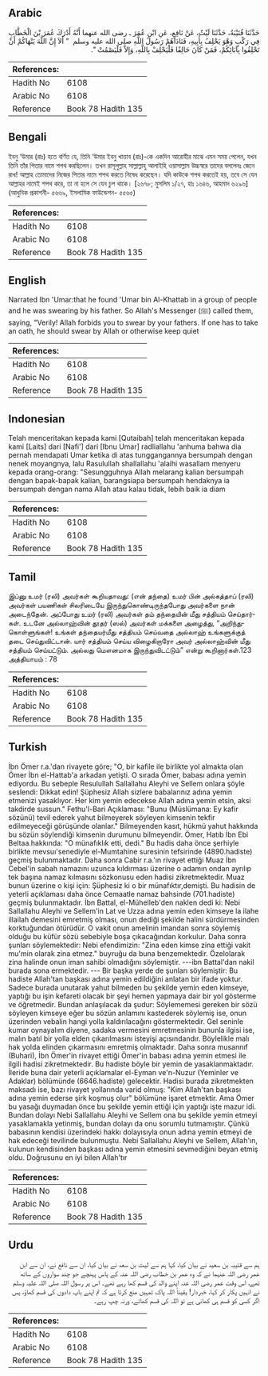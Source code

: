 ## Arabic


<div dir="rtl" lang="ar" style={{fontSize:'larger',backgroundColor:'#f8f9fa',padding:20}}>
حَدَّثَنَا قُتَيْبَةُ، حَدَّثَنَا لَيْثٌ، عَنْ نَافِعٍ، عَنِ ابْنِ عُمَرَ ـ رضى الله عنهما أَنَّهُ أَدْرَكَ عُمَرَ بْنَ الْخَطَّابِ فِي رَكْبٍ وَهْوَ يَحْلِفُ بِأَبِيهِ، فَنَادَاهُمْ رَسُولُ اللَّهِ صلى الله عليه وسلم ‏ "‏ أَلاَ إِنَّ اللَّهَ يَنْهَاكُمْ أَنْ تَحْلِفُوا بِآبَائِكُمْ، فَمَنْ كَانَ حَالِفًا فَلْيَحْلِفْ بِاللَّهِ، وَإِلاَّ فَلْيَصْمُتْ ‏"‏‏.‏
</div>
<div style={{backgroundColor:'#f8f9fa',padding:20, marginBottom: 10}}><table> <thead> <tr> <th>References:</th> <th></th> </tr> </thead> <tbody><tr><td>Hadith No</td><td>6108</td></tr><tr><td>Arabic No</td><td>6108</td></tr><tr><td>Reference</td><td>Book 78 Hadith 135</td></tr></tbody></table></div>

## Bengali


<div dir="ltr" lang="bn" style={{fontSize:'larger',backgroundColor:'#f8f9fa',padding:20}}>
ইবনু ‘উমার (রাঃ) হতে বর্ণিত যে, তিনি ‘উমার ইবনু খাত্তাব (রাঃ)-কে একদিন আরোহীর মাঝে এমন সময় পেলেন, যখন তিনি তাঁর পিতার নামে শপথ করছিলেন। তখন রাসূলুল্লাহ সাল্লাল্লাহু আলাইহি ওয়াসাল্লাম উচ্চস্বরে তাদের বললেনঃ জেনে রাখ! আল্লাহ তোমাদের নিজের পিতার নামে শপথ করতে নিষেধ করেছেন। যদি কাউকে শপথ করতেই হয়, তবে সে যেন আল্লাহর নামেই শপথ করে, তা না হলে সে যেন চুপ থাকে। [২৬৭৮; মুসলিম ১/২৭, হাঃ ১৬৪৬, আহমাদ ৬২৯৬] (আধুনিক প্রকাশনী- ৫৬৬৯, ইসলামিক ফাউন্ডেশন- ৫৫৬৫)
</div>
<div style={{backgroundColor:'#f8f9fa',padding:20, marginBottom: 10}}><table> <thead> <tr> <th>References:</th> <th></th> </tr> </thead> <tbody><tr><td>Hadith No</td><td>6108</td></tr><tr><td>Arabic No</td><td>6108</td></tr><tr><td>Reference</td><td>Book 78 Hadith 135</td></tr></tbody></table></div>

## English


<div dir="ltr" lang="en" style={{fontSize:'larger',backgroundColor:'#f8f9fa',padding:20}}>
Narrated Ibn 'Umar:that he found 'Umar bin Al-Khattab in a group of people and he was swearing by his father. So Allah's Messenger (ﷺ) called them, saying, "Verily! Allah forbids you to swear by your fathers. If one has to take an oath, he should swear by Allah or otherwise keep quiet
</div>
<div style={{backgroundColor:'#f8f9fa',padding:20, marginBottom: 10}}><table> <thead> <tr> <th>References:</th> <th></th> </tr> </thead> <tbody><tr><td>Hadith No</td><td>6108</td></tr><tr><td>Arabic No</td><td>6108</td></tr><tr><td>Reference</td><td>Book 78 Hadith 135</td></tr></tbody></table></div>

## Indonesian


<div dir="ltr" lang="id" style={{fontSize:'larger',backgroundColor:'#f8f9fa',padding:20}}>
Telah menceritakan kepada kami [Qutaibah] telah menceritakan kepada kami [Laits] dari [Nafi'] dari [Ibnu Umar] radliallahu 'anhuma bahwa dia pernah mendapati Umar ketika di atas tunggangannya bersumpah dengan nenek moyangnya, lalu Rasulullah shallallahu 'alaihi wasallam menyeru kepada orang-orang: "Sesungguhnya Allah melarang kalian bersumpah dengan bapak-bapak kalian, barangsiapa bersumpah hendaknya ia bersumpah dengan nama Allah atau kalau tidak, lebih baik ia diam
</div>
<div style={{backgroundColor:'#f8f9fa',padding:20, marginBottom: 10}}><table> <thead> <tr> <th>References:</th> <th></th> </tr> </thead> <tbody><tr><td>Hadith No</td><td>6108</td></tr><tr><td>Arabic No</td><td>6108</td></tr><tr><td>Reference</td><td>Book 78 Hadith 135</td></tr></tbody></table></div>

## Tamil


<div dir="ltr" lang="ta" style={{fontSize:'larger',backgroundColor:'#f8f9fa',padding:20}}>
இப்னு உமர் (ரலி) அவர்கள் கூறியதாவது: (என் தந்தை) உமர் பின் அல்கத்தாப் (ரலி) அவர்கள் பயணிகள் சிலரிடையே இருந்துகொண்டிருந்தபோது அவர்களை நான் அடைந்தேன். அப்போது உமர் (ரலி) அவர்கள் தம் தந்தையின் மீது சத்தியம் செய்தார்கள். உடனே அல்லாஹ்வின் தூதர் (ஸல்) அவர்கள் மக்களை அழைத்து, “அறிந்துகொள்ளுங்கள்! உங்கள் தந்தையர்மீது சத்தியம் செய்வதை அல்லாஹ் உங்களுக்குத் தடை செய்துவிட்டான். யார் சத்தியம் செய்ய விழைகிறாரோ அவர் அல்லாஹ்வின் மீது சத்தியம் செய்யட்டும். அல்லது மௌனமாக இருந்துவிடட்டும்” என்று கூறினார்கள்.123 அத்தியாயம் : 78
</div>
<div style={{backgroundColor:'#f8f9fa',padding:20, marginBottom: 10}}><table> <thead> <tr> <th>References:</th> <th></th> </tr> </thead> <tbody><tr><td>Hadith No</td><td>6108</td></tr><tr><td>Arabic No</td><td>6108</td></tr><tr><td>Reference</td><td>Book 78 Hadith 135</td></tr></tbody></table></div>

## Turkish


<div dir="ltr" lang="tr" style={{fontSize:'larger',backgroundColor:'#f8f9fa',padding:20}}>
İbn Ömer r.a.'dan rivayete göre; "O, bir kafile ile birlikte yol almakta olan Ömer İbn el-Hattab'a arkadan yetişti. O sırada Ömer, babası adına yemin ediyordu. Bu sebeple Resulullah Sallallahu Aleyhi ve Sellem onlara şöyle seslendi: Dikkat edin! Şüphesiz Allah sizlere babalarınız adına yemin etmenizi yasaklıyor. Her kim yemin edecekse Allah adına yemin etsin, aksi takdirde sussun." Fethu'l-Bari Açıklaması: "Bunu (Müslümana: Ey kafir sözünü) tevil ederek yahut bilmeyerek söyleyen kimsenin tekfir edilmeyeceği görüşünde olanlar." Bilmeyenden kasıt, hükmü yahut hakkında bu sözün söylendiği kimsenin durumunu bilmeyendir. Ömer, Hatıb İbn Ebi Beltaa.hakkında: "O münafıklık etti, dedi." Bu hadis daha önce şerhiyle birlikte mevsuı'senediyle el-Mumtahine suresinin tefsirinde (4890.hadiste) geçmiş bulunmaktadır. Daha sonra Cabir r.a.'ın rivayet ettiği Muaz İbn Cebel'in sabah namazını uzunca kıldırması üzerine o adamın ondan ayrılıp tek başına namaz kılmasını sözkonusu eden hadisi zikretmektedir. Muaz bunun üzerine o kişi için: Şüphesiz ki o bir münafıktır,demişti. Bu hadisin de yeterli açıklaması daha önce Cemaatle namaz bahsinde (701.hadiste) geçmiş bulunmaktadır. İbn Battal, el-Mühelleb'den naklen dedi ki: Nebi Sallallahu Aleyhi ve Sellem'in Lat ve Uzza adına yemin eden kimseye la ilahe illailah demesini emretmiş olması, onun dediği şekilde halini sürdürmesinden korktuğundan ötürüdür. O vakit onun amelinin imandan sonra söylemiş olduğu bu küfür sözü sebebiyle boşa çıkacağından korkulur. Daha sonra şunları söylemektedir: Nebi efendimizin: "Zina eden kimse zina ettiği vakit mu'min olarak zina etmez." buyruğu da buna benzemektedir. Özelolarak zina halinde onun iman sahibi olmadığını söylemiştir. ---ibn Battal'dan nakil burada sona ermektedir. --- Bir başka yerde de şunları söylemiştir: Bu hadiste Allah'tan başkası adına yemin edildiğini anlatan bir ifade yoktur. Sadece burada unutarak yahut bilmeden bu şekilde yemin eden kimseye, yaptığı bu işin kefareti olacak bir şeyi hemen yapmaya dair bir yol gösterme ve öğretmedir. Bundan anlaşılacak da şudur: Söylememesi gereken bir sözü söyleyen kimseye eğer bu sözün anlamını kastederek söylemiş ise, onun üzerinden vebalin hangi yolla kaldırılacağını göstermektedir. Gel seninle kumar oynayalım diyene, sadaka vermesini emretmesinin bununla ilgisi ise, malın batıl bir yolla elden çıkarılmasını isteyişi açısındandır. Böylelikle malı hak yolda elinden çıkarmasını emretmiş olmaktadır. Daha sonra musannıf (Buhari), İbn Ömer'in rivayet ettiği Ömer'in babası adına yemin etmesi ile ilgili hadisi zikretmektedir. Bu hadiste böyle bir yemin de yasaklanmaktadır. İleride buna dair yeterli açıklamalar el-Eyman ve'n-Nuzur (Yeminler ve Adaklar) bölümünde (6646.hadiste) gelecektir. Hadisi burada zikretmekten maksadı ise, bazı rivayet yollarında varid olmuş: "Kim Allah'tan başkası adına yemin ederse şirk koşmuş olur" bölümüne işaret etmektir. Ama Ömer bu yasağı duymadan önce bu şekilde yemin ettiği için yaptığı işte mazur idi. Bundan dolayı Nebi Sallallahu Aleyhi ve Sellem ona bu şekilde yemin etmeyi yasaklamakla yetinmiş, bundan dolayı da onu sorumlu tutmamıştır. Çünkü babasının kendisi üzerindeki hakkı dolayısıyla onun adına yemin etmeyi de hak edeceği tevilinde bulunmuştu. Nebi Sallallahu Aleyhi ve Sellem, Allah'ın, kulunun kendisinden başkası adına yemin etmesini sevmediğini beyan etmiş oldu. Doğrusunu en iyi bilen Allah'tır
</div>
<div style={{backgroundColor:'#f8f9fa',padding:20, marginBottom: 10}}><table> <thead> <tr> <th>References:</th> <th></th> </tr> </thead> <tbody><tr><td>Hadith No</td><td>6108</td></tr><tr><td>Arabic No</td><td>6108</td></tr><tr><td>Reference</td><td>Book 78 Hadith 135</td></tr></tbody></table></div>

## Urdu


<div dir="rtl" lang="ur" style={{fontSize:'larger',backgroundColor:'#f8f9fa',padding:20}}>
ہم سے قتیبہ بن سعید نے بیان کیا، کہا ہم سے لیث بن سعد نے بیان کیا، ان سے نافع نے، ان سے ابن عمر رضی اللہ عنہما نے کہ وہ عمر بن خطاب رضی اللہ عنہ کے پاس پہنچے جو چند سواروں کے ساتھ تھے، اس وقت عمر رضی اللہ عنہ اپنے والد کی قسم کھا رہے تھے۔ اس پر رسول اللہ صلی اللہ علیہ وسلم نے انہیں پکار کر کہا، خبردار! یقیناً اللہ پاک تمہیں منع کرتا ہے کہ تم اپنے باپ دادوں کی قسم کھاؤ، پس اگر کسی کو قسم ہی کھانی ہے تو اللہ کی قسم کھائے، ورنہ چپ رہے۔
</div>
<div style={{backgroundColor:'#f8f9fa',padding:20, marginBottom: 10}}><table> <thead> <tr> <th>References:</th> <th></th> </tr> </thead> <tbody><tr><td>Hadith No</td><td>6108</td></tr><tr><td>Arabic No</td><td>6108</td></tr><tr><td>Reference</td><td>Book 78 Hadith 135</td></tr></tbody></table></div>